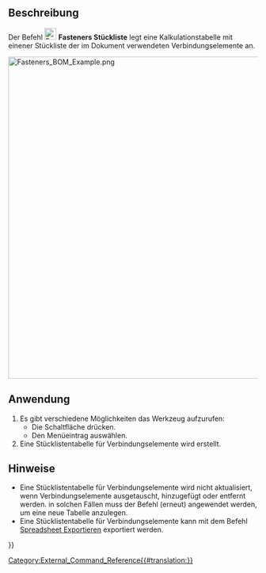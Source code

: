 <languages/>

{{Docnav/de
|[[Fasteners_MatchTypeOuter/de|AuswahlNachAußenmaß]]
|[[Fasteners_ScrewCalculator/de|Schraubenrechner]]
|[[Fasteners_Workbench/de|Fasteners]]
|IconL=Fasteners_MatchTypeOuter.svg
|IconR=Fasteners_ScrewCalculator.svg
|IconC=Fasteners_workbench_icon.svg
}}

{{GuiCommand/de
|Name=Fasteners BOM
|Name/de=Fasteners Stückliste
|MenuLocation=Fasteners → Generate BOM
|Workbenches=[[Fasteners_Workbench/de|Fasteners]]
|SeeAlso=[[Spreadsheet_Workbench/de|Spreadsheet]]
}}

<span id="Description"></span>
==Beschreibung==

Der Befehl [[Image:Fasteners_BOM.svg|24px]] '''Fasteners Stückliste''' legt eine Kalkulationstabelle mit einener Stückliste der im Dokument verwendeten Verbindungselemente an.

[[Image:Fasteners_BOM_Example.png|650px]]
{{Caption|Ein Modell mit einer Stücklistentabelle für Verbindungselemente.}}

<span id="Usage"></span>
==Anwendung==

# Es gibt verschiedene Möglichkeiten das Werkzeug aufzurufen:
#* Die Schaltfläche {{Button|[[Image:Fasteners_BOM.svg|16px]] [[Fasteners_BOM|Generate BOM]]}} drücken.
#* Den Menüeintrag {{MenuCommand|Fasteners → [[Image:Fasteners_BOM.svg|16px]] Generate BOM}} auswählen.
# Eine Stücklistentabelle für Verbindungselemente wird erstellt.

<span id="Notes"></span>
==Hinweise==

* Eine Stücklistentabelle für Verbindungselemente wird nicht aktualisiert, wenn Verbindungselemente ausgetauscht, hinzugefügt oder entfernt werden. in solchen Fällen muss der Befehl (erneut) angewendet werden, um eine neue Tabelle anzulegen.
* Eine Stücklistentabelle für Verbindungselemente kann mit dem Befehl [[Spreadsheet_Export/de|Spreadsheet Exportieren]] exportiert werden.


{{Docnav/de
|[[Fasteners_MatchTypeOuter/de|AuswahlNachAußenmaß]]
|[[Fasteners_ScrewCalculator/de|Schraubenrechner]]
|[[Fasteners_Workbench/de|Fasteners]]
|IconL=Fasteners_MatchTypeOuter.svg
|IconR=Fasteners_ScrewCalculator.svg
|IconC=Fasteners_workbench_icon.svg
}}

[[Category:External_Command_Reference{{#translation:}}]]
{{Fasteners_Tools_navi{{#translation:}}}}